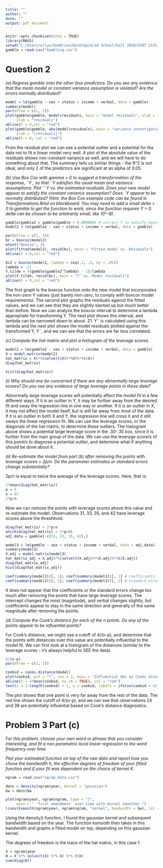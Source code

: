 ---
title: ""
author: ""
date: ""
output: pdf_document
---

```{r setup, include = FALSE}
knitr::opts_chunk$set(echo = TRUE)
library(MASS)
setwd("C:/Users/orlyo/OneDrive/Desktop/Grad School/Fall 2020/STAT 2131 - Applied Statistical Methods 1/Homeworks/HW8")
gamble = read.csv("Gambling.csv")
```

# Question 2

*(a) Regress gamble onto the other four predictors. Do you see any evidence that the mean model or constant variance assumption is violated? Are the errors normally distributed?*

```{r, fig.width = 5, fig.height = 3}
model = lm(gamble ~ sex + status + income + verbal, data = gamble)
summary(model)
par(mfrow = c(1, 2))
plot(gamble$gamble, model$residuals, main = "model residuals", xlab = "gamble", 
     ylab = "residuals")
abline(h = 0,col = "red")
plot(gamble$gamble, abs(model$residuals), main = "variance investigation", xlab = "gamble", 
     ylab = "|residuals|")
abline(h = 0, col = "red")
```

From the residual plot we can see a potential outlier and a potential for the data not to fit a linear model very well. A plot of the absolute value of the residuals shows non-constant variance as well, and we will have to do something about that. The summary tells us similar things - the R^2 is not ideal, and only 2 of the predictors are significant at an alpha of 0.05.

*(b) Use Box Cox with gamma > 0 to suggest a transformation of the response, ˜Y , so that ˜Y satisfies the usual mean and variance assumptions. Plot ˆ˜Y vs. the estimated residuals. Does your new model appear to satisfy the constant variance assumption? Does ˜Y appear to be normally distributed? (Hint: the Box Cox example code can be found in Transformations.Rmd on blackboard. You may need to add a small delta > 0 to gamble to get the function to work, since the function requires Y > 0. delta can be chosen to be arbitrarily small, like 10^-8).*

```{r, fig.width = 5, fig.height = 3}
gamble$gamble2 = gamble$gamble + 0.0000001 # correct Y to satisfy boxcox requirements
model2 = lm(gamble2 ~ sex + status + income + verbal, data = gamble)

par(mfrow = c(1, 1))
bc = boxcox(model2)
mtext("BoxCox", 3)
plot(fitted(model2), resid(bc), main = "Fitted model vs. Residuals")
abline(h = 0,col = "red")

bc2 = boxcox(model2, lambda = seq(.1, .3, by = .01))
lambda = .21
Y.tilde = ((gamble$gamble2^lambda) - 1)/lambda
plot(Y.tilde, resid(bc), main = "Y˜ vs. Model residuals")
abline(h = 0,col = "red")
```

The first graph is the boxcox function onto the new model that incorporates the non-zero Y values (just barely non-zero, to comply with boxcox model requirements). The second plot graphs the residuals against the fitted values, and we can see that they are slightly slanted up but much better than before. Now we can analyze the boxcox interval to determine a lambda appropriate for transforming Y. The next plot shows this interval, and lambda can be narrowed down to about .21. Y˜ is calculated using this lambda and the next plot shows the model residuals plotted against the transformed Y, Y˜, and we can see that the errors are far less correlated.

*(c) Compute the hat matrix and plot a histogram of the leverage scores.*

```{r, fig.width = 5, fig.height = 3}
model2 = lm(gamble2 ~ sex + status + income + verbal, data = gamble)
X = model.matrix(model2)
hat_matrix = X%*%(solve(t(X)%*%X)%*%t(X))
diag(hat_matrix)

hist(diag(hat_matrix))
```

*(i) Why should one be concerned if there are any abnormally large leverage scores? Do you see any evidence of large leverage points in these data?*

Abnormally large leverage scores will potentially affect the model fit in a few different ways. If it is an outlier in Y, it may be further away from the desired fit and sway the regression line in one way or another. If it is an outlier in X, it may not effect the model itself, but is still far away from most of the data. If it is an outlier in both X and Y, the regression line will cross it and it still sways the linear regression fit. We can use the leverage scores, or the diagonals of the hat matrix, to determine these outliers. The histogram above shows a potential large leverage score in the .30-.35 box, since it is further from the main group of the data. We can use the leverage score/s of this point/s to diagnose a potential outlier, and determine what if anything should be done about it.

*(ii) Re-estimate the model from part (b) after removing the points with leverage scores > 2p/n. Do the parameter estimates or standard errors change substantially?*

2p/n is equal to twice the average of the leverage scores. Here, that is:
```{r}
2*mean(diag(hat_matrix))
p = 5
n = 47
2*p/n
```

Now we can remove the points with leverage scores above this value and re-estimate the model. Observations 31, 33, 35, and 42 have leverage scores above the threshhold.

```{r, fig.width = 5, fig.height = 3}
diag(hat_matrix) > 2*p/n
which(diag(hat_matrix) > 2*p/n)
adj.data = gamble[-c(31, 33, 35, 42),]

model3 = lm(gamble ~ sex + status + income + verbal, data = adj.data)
summary(model3)
X.adj = model.matrix(model3)
hat_matrix_adj = X.adj%*%(solve(t(X.adj)%*%X.adj)%*%t(X.adj))
diag(hat_matrix_adj)
hist(diag(hat_matrix_adj))

coef(summary(model2))[, 1]; coef(summary(model3))[, 1] # coefficients
coef(summary(model2))[, 2]; coef(summary(model3))[, 2] # standard errors
```

It does not appear that the coefficients or the standard errors change too much after removing the points that have large leverage scores. The intercept changes the most (magnitude), and verbal changes slightly, but coefficients appear to stay in the same direction and generally of the same magnitude after removing the points.

*(d) Compute the Cook’s distance for each of the n points. Do any of the points appear to be influential points?*

For Cook's distance, we might use a cutoff of 4/(n-p), and determine that the points with distances over this value are potentially influential to the model fit. We can first look at a histogram of the distances (similar to the leverage scores - it's always helpful to SEE the data).

```{r, fig.width = 5, fig.height = 5}
4/(n-p)
par(mfrow = c(1, 1))

cooksd = cooks.distance(model)
plot(cooksd, pch = "*", cex = 2, main = "Influential Obs by Cooks distance")
abline(h = 4*mean(cooksd, na.rm = TRUE), col = "red")
text(x = 1:length(cooksd) + 1, y = cooksd, labels = ifelse(cooksd > 4/(n-p), names(cooksd), ""), col = "red")
```

The plot shows that one point is very far away from the rest of the data. The red line shows the cutoff of 4/(n-p), and we can see that observations 24 and 39 are potentially influential based on Cook's distance diagnostics.

\newpage

# Problem 3 Part (c)

*For this problem, choose your own word or phrase that you consider interesting, and fit a non parametric local linear regression to the word frequency over time.*

*Plot your estimated function on top of the raw data and report how you chose the bandwidth h, the effective degrees of freedom of your fitted function and if your fit was dependent on the choice of kernel K.*

``` {r, fig.width = 5, fig.height = 4}
ngram = read.csv("ngram_data.csv")

dens = density(ngram$year, kernel = "gaussian")
bw = dens$bw

plot(ngram$year, ngram$ngram, type = "l", 
     main = " 'first amendment' over time with kernel smoother ")
lines(ksmooth(ngram$year, ngram$ngram, "normal", bandwidth = bw), col = "red", lwd = 2)
```

Using the density() function, I found the gaussian kernel and subsequent bandwidth based on the year. The function ksmooth then takes in this bandwidth and graphs a fitted model on top, depending on this gaussian kernel. 

The degrees of freedom is the trace of the hat matrix, in this case 1.

``` {r}
X = ngram$year
H = X %*% solve(t(X) %*% X) %*% t(X)
sum(diag(H))
```
